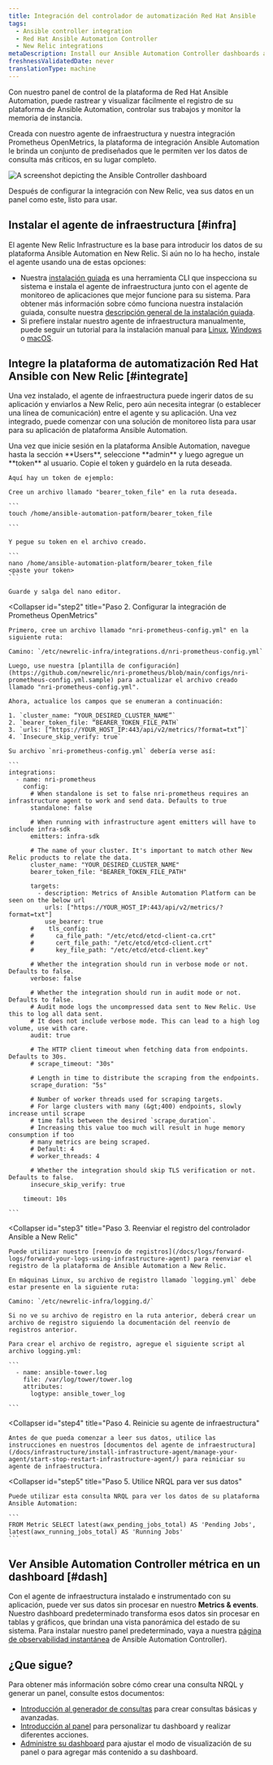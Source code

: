 ```yaml
---
title: Integración del controlador de automatización Red Hat Ansible
tags:
  - Ansible controller integration
  - Red Hat Ansible Automation Controller
  - New Relic integrations
metaDescription: Install our Ansible Automation Controller dashboards and see your Ansible data in New Relic.
freshnessValidatedDate: never
translationType: machine
---
```



Con nuestro panel de control de la plataforma de Red Hat Ansible Automation, puede rastrear y visualizar fácilmente el registro de su plataforma de Ansible Automation, controlar sus trabajos y monitor la memoria de instancia.

Creada con nuestro agente de infraestructura y nuestra integración Prometheus OpenMetrics, la plataforma de integración Ansible Automation le brinda un conjunto de <InlinePopover type="dashboards"/>prediseñados que le permiten ver los datos de consulta más críticos, en su lugar completo.

<img
  title="Ansible Controller"
  alt="A screenshot depicting the Ansible Controller dashboard"
  src={infrastructureAnsibleControllerDashboard}
/>

<figcaption>
  Después de configurar la integración con New Relic, vea sus datos en un panel como este, listo para usar.
</figcaption>

## Instalar el agente de infraestructura [#infra]

El agente New Relic Infrastructure es la base para introducir los datos de su plataforma Ansible Automation en New Relic. Si aún no lo ha hecho, instale el agente usando una de estas opciones:

* Nuestra [instalación guiada](https://one.newrelic.com/marketplace?state=15321ec0-7cd8-0c04-52bf-7b65778f2e8c) es una herramienta CLI que inspecciona su sistema e instala el agente de infraestructura junto con el agente de monitoreo de aplicaciones que mejor funcione para su sistema. Para obtener más información sobre cómo funciona nuestra instalación guiada, consulte nuestra [descripción general de la instalación guiada](/docs/infrastructure/host-integrations/installation/new-relic-guided-install-overview).
* Si prefiere instalar nuestro agente de infraestructura manualmente, puede seguir un tutorial para la instalación manual para [Linux](/docs/infrastructure/install-infrastructure-agent/linux-installation/install-infrastructure-monitoring-agent-linux), [Windows](/docs/infrastructure/install-infrastructure-agent/windows-installation/install-infrastructure-monitoring-agent-windows/) o [macOS](/docs/infrastructure/install-infrastructure-agent/macos-installation/install-infrastructure-monitoring-agent-macos/).

## Integre la plataforma de automatización Red Hat Ansible con New Relic [#integrate]

Una vez instalado, el agente de infraestructura puede ingerir datos de su aplicación y enviarlos a New Relic, pero aún necesita integrar (o establecer una línea de comunicación) entre el agente y su aplicación. Una vez integrado, puede comenzar con una solución de monitoreo lista para usar para su aplicación de plataforma Ansible Automation.

<CollapserGroup>
  <Collapser
    id="step1"
    title="Paso 1. Cree un token al portador en la plataforma Ansible Automation"
  >
    Una vez que inicie sesión en la plataforma Ansible Automation, navegue hasta la sección <DNT>**Users**</DNT>, seleccione <DNT>**admin**</DNT> y luego agregue un <DNT>**token**</DNT> al usuario. Copie el token y guárdelo en la ruta deseada.

    Aquí hay un token de ejemplo:

    Cree un archivo llamado "bearer_token_file" en la ruta deseada.

    ```
    touch /home/ansible-automation-patform/bearer_token_file

    ```

    Y pegue su token en el archivo creado.

    ```
    nano /home/ansible-automation-platform/bearer_token_file
    <paste your token>
    ```

    Guarde y salga del nano editor.
  </Collapser>

  <Collapser
    id="step2"
    title="Paso 2. Configurar la integración de Prometheus OpenMetrics"
  >
    Primero, cree un archivo llamado "nri-prometheus-config.yml" en la siguiente ruta:

    Camino: `/etc/newrelic-infra/integrations.d/nri-prometheus-config.yml`

    Luego, use nuestra [plantilla de configuración](https://github.com/newrelic/nri-prometheus/blob/main/configs/nri-prometheus-config.yml.sample) para actualizar el archivo creado llamado "nri-prometheus-config.yml".

    Ahora, actualice los campos que se enumeran a continuación:

    1. `cluster_name: “YOUR_DESIRED_CLUSTER_NAME”`
    2. `bearer_token_file: “BEARER_TOKEN_FILE_PATH`
    3. `urls: [“https://YOUR_HOST_IP:443/api/v2/metrics/?format=txt”]`
    4. `Insecure_skip_verify: true`

    Su archivo `nri-prometheus-config.yml` debería verse así:

    ```
    integrations:
      - name: nri-prometheus
        config:
          # When standalone is set to false nri-prometheus requires an infrastructure agent to work and send data. Defaults to true
          standalone: false

          # When running with infrastructure agent emitters will have to include infra-sdk
          emitters: infra-sdk

          # The name of your cluster. It's important to match other New Relic products to relate the data.
          cluster_name: "YOUR_DESIRED_CLUSTER_NAME"
          bearer_token_file: "BEARER_TOKEN_FILE_PATH"

          targets:
            - description: Metrics of Ansible Automation Platform can be seen on the below url
              urls: ["https://YOUR_HOST_IP:443/api/v2/metrics/?format=txt"]
              use_bearer: true
          #    tls_config:
          #      ca_file_path: "/etc/etcd/etcd-client-ca.crt"
          #      cert_file_path: "/etc/etcd/etcd-client.crt"
          #      key_file_path: "/etc/etcd/etcd-client.key"

          # Whether the integration should run in verbose mode or not. Defaults to false.
          verbose: false

          # Whether the integration should run in audit mode or not. Defaults to false.
          # Audit mode logs the uncompressed data sent to New Relic. Use this to log all data sent.
          # It does not include verbose mode. This can lead to a high log volume, use with care.
          audit: true

          # The HTTP client timeout when fetching data from endpoints. Defaults to 30s.
          # scrape_timeout: "30s"

          # Length in time to distribute the scraping from the endpoints.
          scrape_duration: "5s"

          # Number of worker threads used for scraping targets.
          # For large clusters with many (&gt;400) endpoints, slowly increase until scrape
          # time falls between the desired `scrape_duration`.
          # Increasing this value too much will result in huge memory consumption if too
          # many metrics are being scraped.
          # Default: 4
          # worker_threads: 4

          # Whether the integration should skip TLS verification or not. Defaults to false.
          insecure_skip_verify: true

        timeout: 10s

    ```
  </Collapser>

  <Collapser
    id="step3"
    title="Paso 3. Reenviar el registro del controlador Ansible a New Relic"
  >
    Puede utilizar nuestro [reenvío de registros](/docs/logs/forward-logs/forward-your-logs-using-infrastructure-agent) para reenviar el registro de la plataforma de Ansible Automation a New Relic.

    En máquinas Linux, su archivo de registro llamado `logging.yml` debe estar presente en la siguiente ruta:

    Camino: `/etc/newrelic-infra/logging.d/`

    Si no ve su archivo de registro en la ruta anterior, deberá crear un archivo de registro siguiendo la documentación del reenvío de registros anterior.

    Para crear el archivo de registro, agregue el siguiente script al archivo logging.yml:

    ```
      - name: ansible-tower.log
        file: /var/log/tower/tower.log
        attributes:
          logtype: ansible_tower_log

    ```
  </Collapser>

  <Collapser
    id="step4"
    title="Paso 4. Reinicie su agente de infraestructura"
  >
    Antes de que pueda comenzar a leer sus datos, utilice las instrucciones en nuestros [documentos del agente de infraestructura](/docs/infrastructure/install-infrastructure-agent/manage-your-agent/start-stop-restart-infrastructure-agent/) para reiniciar su agente de infraestructura.
  </Collapser>

  <Collapser
    id="step5"
    title="Paso 5. Utilice NRQL para ver sus datos"
  >
    Puede utilizar esta consulta NRQL para ver los datos de su plataforma Ansible Automation:

    ```
    FROM Metric SELECT latest(awx_pending_jobs_total) AS 'Pending Jobs', latest(awx_running_jobs_total) AS 'Running Jobs'
    ```
  </Collapser>
</CollapserGroup>

## Ver Ansible Automation Controller métrica en un dashboard [#dash]

Con el agente de infraestructura instalado e instrumentado con su aplicación, puede ver sus datos sin procesar en nuestro <DNT>**Metrics & events**</DNT>. Nuestro dashboard predeterminado transforma esos datos sin procesar en tablas y gráficos, que brindan una vista panorámica del estado de su sistema. Para instalar nuestro panel predeterminado, vaya a nuestra [página de observabilidad instantánea](https://newrelic.com/instant-observability/ansible-automation-controller) de Ansible Automation Controller).

## ¿Que sigue?

Para obtener más información sobre cómo crear una consulta NRQL y generar un panel, consulte estos documentos:

* [Introducción al generador de consultas](/docs/query-your-data/explore-query-data/query-builder/introduction-query-builder) para crear consultas básicas y avanzadas.
* [Introducción al panel](/docs/query-your-data/explore-query-data/dashboards/introduction-dashboards) para personalizar tu dashboard y realizar diferentes acciones.
* [Administre su dashboard](/docs/query-your-data/explore-query-data/dashboards/manage-your-dashboard) para ajustar el modo de visualización de su panel o para agregar más contenido a su dashboard.